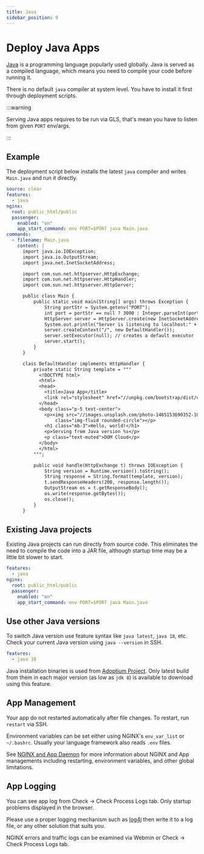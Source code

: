 ```yaml
---
title: Java
sidebar_position: 9
---
```


# Deploy Java Apps

[Java](https://openjdk.org) is a programming language popularly used globally. Java is served as a compiled language, which means you need to compile your code before running it. 

There is no default `java` compiler at system level. You have to install it first through deployment scripts.


:::warning

Serving Java apps requires to be run via GLS, that's mean you have to listen from given `PORT` env/args.

:::

## Example

The deployment script below installs the latest `java` compiler and writes `Main.java` and run it directly. 

```yaml title="https://github.com/domcloud/recipes/blob/master/java.yml"
source: clear
features:
  - java
nginx:
  root: public_html/public
  passenger:
    enabled: "on"
    app_start_command: env PORT=$PORT java Main.java
commands:
  - filename: Main.java
    content: |
      import java.io.IOException;
      import java.io.OutputStream;
      import java.net.InetSocketAddress;

      import com.sun.net.httpserver.HttpExchange;
      import com.sun.net.httpserver.HttpHandler;
      import com.sun.net.httpserver.HttpServer;

      public class Main {
          public static void main(String[] args) throws Exception {
              String portStr = System.getenv("PORT");
              int port = portStr == null ? 3000 : Integer.parseInt(portStr);
              HttpServer server = HttpServer.create(new InetSocketAddress(port), 0);
              System.out.println("Server is listening to localhost:" + port);
              server.createContext("/", new DefaultHandler());
              server.setExecutor(null); // creates a default executor
              server.start();
          }
      }

      class DefaultHandler implements HttpHandler {
          private static String template = """
            <!DOCTYPE html>
            <html>
            <head>
              <title>Java App</title>
              <link rel="stylesheet" href="//unpkg.com/bootstrap/dist/css/bootstrap.min.css">
            </head>
            <body class="p-5 text-center">
              <p><img src="//images.unsplash.com/photo-1465153690352-10c1b29577f8?fit=crop&w=200&h=200" 
                  class="img-fluid rounded-circle"></p>
              <h1 class="mb-3">Hello, world!</h1>
              <p>Serving from Java version %s</p>
              <p class="text-muted">DOM Cloud</p>
            </body>
            </html>
          """;

          public void handle(HttpExchange t) throws IOException {
              String version = Runtime.version().toString();
              String response = String.format(template, version);
              t.sendResponseHeaders(200, response.length());
              OutputStream os = t.getResponseBody();
              os.write(response.getBytes());
              os.close();
          }
      }
```


## Existing Java projects

Existing Java projects can run directly from source code. This eliminates the need to compile the code into a JAR file, although startup time may be a little bit slower to start.

```yaml title="https://github.com/domcloud/recipes/blob/master/java-gls.yml"
features:
  - java
nginx:
  root: public_html/public
  passenger:
    enabled: "on"
    app_start_command: env PORT=$PORT java Main.java
```

## Use other Java versions

To switch Java version use feature syntax like `java latest`, `java 18`, etc. Check your current Java version using `java --version` in SSH.

```yaml
features:
  - java 18
```

Java installation binaries is used from [Adoptium Project](https://adoptium.net/). Only latest build from them in each major version (as low as `jdk 8`) is available to download using this feature.



## App Management

Your app do not restarted automatically after file changes. To restart, run `restart` via SSH.

Environment variables can be set either using NGINX's `env_var_list` or `~/.bashrc`. Usually your language framework also reads `.env` files.

See [NGINX and App Daemon](../features/nginx.mdx) for more information about NGINX and App managements including restarting, environment variables, and other global limitations.

## App Logging

You can see app log from Check -> Check Process Logs tab. Only startup problems displayed in the browser.

Please use a proper logging mechanism such as [log4j](https://logging.apache.org/log4j/2.x/) then write it to a log file, or any other solution that suits you.

NGINX errors and traffic logs can be examined via Webmin or Check -> Check Process Logs tab.
